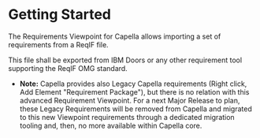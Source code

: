 = Getting Started = 

The Requirements Viewpoint for Capella allows importing a set of requirements from a ReqIF file.

This file shall be exported from IBM Doors or any other requirement tool supporting the ReqIF OMG standard.

* <b>Note:</b> Capella provides also Legacy Capella requirements (Right click, Add Element "Requirement Package"), but there is no relation with this advanced Requirement Viewpoint. For a next Major Release to plan, these Legacy Requirements will be removed from Capella and migrated to this new Viewpoint requirements through a dedicated migration tooling and, then, no more available within Capella core.

